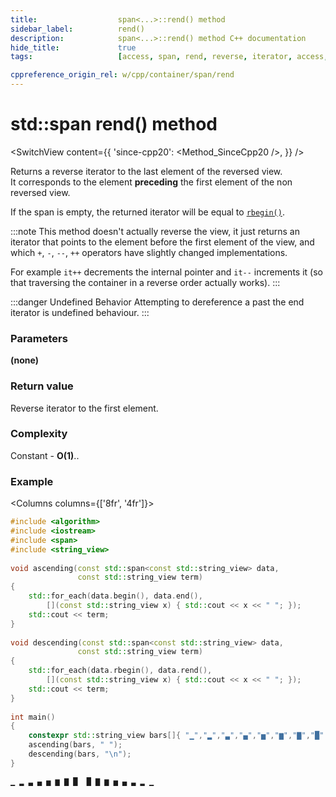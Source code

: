 ```yaml
---
title:					span<...>::rend() method
sidebar_label:			rend()
description:			span<...>::rend() method C++ documentation
hide_title:				true
tags:					[access, span, rend, reverse, iterator, access, end]

cppreference_origin_rel: w/cpp/container/span/rend
---
```



<!-- Terms -->

<!----------------- Codes ---------------------->

<!-- rend() -->

# std::span rend() method

<SwitchView content={{
    'since-cpp20': <Method_SinceCpp20 />,
}} />

Returns a <Tooltip title={Term_ContAlias_ReverseIterator}>reverse iterator</Tooltip> to the last element of the reversed view.  
It corresponds to the element **preceding** the first element of the non reversed view.

If the span is empty, the returned iterator will be equal to [`rbegin()`](rbegin).

:::note
This method doesn't actually reverse the view, it just returns an iterator that points to the element before the first element of the view,
and which `+`, `-`, `--`, `++` operators have slightly changed implementations.

For example `it++` decrements the internal pointer and `it--` increments it (so that traversing the container in a reverse order actually works).
:::

:::danger Undefined Behavior
Attempting to dereference a past the end iterator is <Tooltip title={Term_UndefinedBehaviour}>undefined behaviour</Tooltip>.
:::

### Parameters

**(none)**

### Return value

Reverse iterator to the first element.

### Complexity

Constant - **O(1)**..

### Example

<Columns columns={['8fr', '4fr']}>
<div>

```cpp title='Main.cpp' showLineNumbers
#include <algorithm>
#include <iostream>
#include <span>
#include <string_view>
 
void ascending(const std::span<const std::string_view> data,
               const std::string_view term)
{
    std::for_each(data.begin(), data.end(),
        [](const std::string_view x) { std::cout << x << " "; });
    std::cout << term;
}
 
void descending(const std::span<const std::string_view> data,
               const std::string_view term)
{
    std::for_each(data.rbegin(), data.rend(),
        [](const std::string_view x) { std::cout << x << " "; });
    std::cout << term;
}
 
int main()
{
    constexpr std::string_view bars[]{ "▁","▂","▃","▄","▅","▆","▇","█" };
    ascending(bars, " ");
    descending(bars, "\n");
}
```

</div>
<div>

```plaintext title="Output"
▁ ▂ ▃ ▄ ▅ ▆ ▇ █  █ ▇ ▆ ▅ ▄ ▃ ▂ ▁
```

</div>
</Columns>
